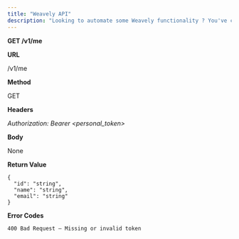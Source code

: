 ```yaml
---
title: "Weavely API"
description: "Looking to automate some Weavely functionality ? You've come to the right place!"
---
```


**GET /v1/me**

**URL**

/v1/me

**Method**

GET

**Headers**

_Authorization: Bearer \<personal_token\>_

**Body**

None

**Return Value**

```
{
  "id": "string",
  "name": "string",
  "email": "string"
}
```

**Error Codes**

```
400 Bad Request – Missing or invalid token
```